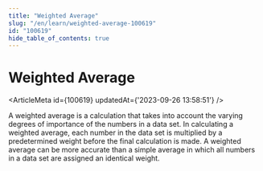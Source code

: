 ```yaml
---
title: "Weighted Average"
slug: "/en/learn/weighted-average-100619"
id: "100619"
hide_table_of_contents: true
---
```



# Weighted Average

<ArticleMeta id={100619} updatedAt={'2023-09-26 13:58:51'} />
<div className='border-solid border-b border-t-0 my-4 border-[var(--ifm-color-gray-300)]' />

A weighted average is a calculation that takes into account the varying degrees of importance of the numbers in a data set. In calculating a weighted average, each number in the data set is multiplied by a predetermined weight before the final calculation is made. A weighted average can be more accurate than a simple average in which all numbers in a data set are assigned an identical weight.

